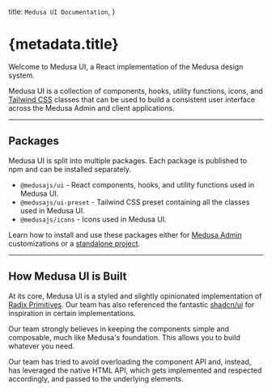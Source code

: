 
  title: `Medusa UI Documentation`,
}

# {metadata.title}

Welcome to Medusa UI, a React implementation of the Medusa design system.

Medusa UI is a collection of components, hooks, utility functions, icons, and [Tailwind CSS](https://tailwindcss.com/) classes that can be used to build
a consistent user interface across the Medusa Admin and client applications.

<FigmaCard />

---

## Packages

Medusa UI is split into multiple packages. Each package is published to npm
and can be installed separately.

- `@medusajs/ui` - React components, hooks, and utility functions used
  in Medusa UI.
- `@medusajs/ui-preset` - Tailwind CSS preset containing all the classes
  used in Medusa UI.
- `@medusajs/icons` - Icons used in Medusa UI.

Learn how to install and use these packages either for [Medusa Admin](./installation/medusa-admin-extension/page.mdx) customizations or a [standalone project](./installation/standalone-project/page.mdx).

---

## How Medusa UI is Built

At its core, Medusa UI is a styled and slightly opinionated implementation of [Radix Primitives](https://www.radix-ui.com/primitives).
Our team has also referenced the fantastic [shadcn/ui](https://ui.shadcn.com/) for inspiration in certain implementations.

Our team strongly believes in keeping the components simple and
composable, much like Medusa's foundation. This allows you to build whatever you need.

Our team has tried to avoid overloading
the component API and, instead, has leveraged the native HTML API, which gets implemented
and respected accordingly, and passed to the underlying elements.

